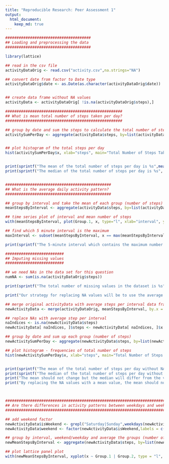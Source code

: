 ```yaml
---
title: "Reproducible Research: Peer Assessment 1"
output: 
  html_document:
    keep_md: true
---
```


```r

######################################
## Loading and preprocessing the data
######################################

library(lattice)

## read in the csv file
activityDataOrig <- read.csv("activity.csv",na.strings="NA")

## convert date from factor to Date type
activityDataOrig$date <- as.Date(as.character(activityDataOrig$date))


## create data frame without NA values
activityData <- activityDataOrig[ !is.na(activityDataOrig$steps),]

####################################################
## What is mean total number of steps taken per day?
####################################################

## group by date and sum the steps to calculate the total number of steps taken per day
activitySumPerDay <- aggregate(activityData$steps, by=list(activityData$date), FUN=sum)


## plot histogram of the total steps per day
hist(activitySumPerDay$x, xlab="steps", main="Total Number of Steps Taken per Day")


print(sprintf("The mean of the total number of steps per day is %s",mean(activitySumPerDay$x)))
print(sprintf("The median of the total number of steps per day is %s", median(activitySumPerDay$x)))


###############################################
## What is the average daily activity pattern?
###############################################

## group by interval and take the mean of each group (number of steps)
meanStepsByInterval <- aggregate(activityData$steps, by=list(activityData$interval), FUN="mean")

## time series plot of interval and mean number of steps
with(meanStepsByInterval, plot(Group.1, x, type="l", xlab="interval", ylab="steps", main="Average Number of Steps Taken Per 5 minute Interval"))

## find which 5 minute interval is the maximum
maxInterval <- subset(meanStepsByInterval, x == max(meanStepsByInterval$x))

print(sprintf("The 5-minute interval which contains the maximum number of steps is %s",maxInterval$Group.1))

##########################
## Imputing missing values
##########################

## we need NAs in the data set for this question
numNA <- sum(is.na(activityDataOrig$steps))

print(sprintf("The total number of missing values in the dataset is %s",numNA))

print("Our strategy for replacing NA values will be to use the average step per 5-minute interval")

## merge original activityData with average steps per interval data frame so we can replace NAs
newActivityData <- merge(activityDataOrig, meanStepsByInterval, by.x = "interval", by.y = "Group.1")

## replace NAs with average step per interval
naIndices <- is.na(newActivityData$steps)
newActivityData[ naIndices, ]$steps <- newActivityData[ naIndices, ]$x

## group by date and sum up each group (number of steps)
newActivitySumPerDay <- aggregate(newActivityData$steps, by=list(newActivityData$date), FUN=sum)

## plot histogram - frequencies of total number of steps
hist(newActivitySumPerDay$x, xlab="steps", main="Total Number of Steps Taken per Day")


print(sprintf("The mean of the total number of steps per day without NA values is %s",mean(newActivitySumPerDay$x)))
print(sprintf("The median of the total number of steps per day without NA values is %s", median(newActivitySumPerDay$x)))
print("The mean should not change but the median will differ from the value computed in part 1.")
print("By replacing the NA values with a mean value, the mean should not change and the median should get closer to the mean")



############################################################################
## Are there differences in activity patterns between weekdays and weekends?
############################################################################

## add weekend factor
newActivityData$isWeekend <- grepl("Saturday|Sunday",weekdays(newActivityData$date))
newActivityData$weekend <- factor(newActivityData$isWeekend,labels = c("weekend","weekday"))

## group by interval, weekend/weekday and average the groups (number of steps)
newMeanStepsByInterval <- aggregate(newActivityData$steps, by=list(newActivityData$interval, newActivityData$weekend), FUN="mean")

## plot lattice panel plot
with(newMeanStepsByInterval, xyplot(x ~ Group.1 | Group.2, type = "l", layout = c(1,2), xlab="Interval", ylab = "Number of steps"))

```